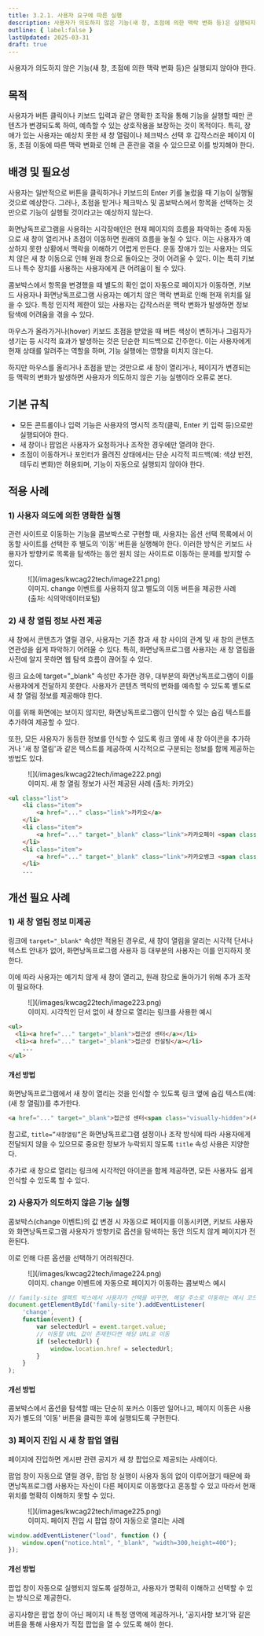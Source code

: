 ```yaml
---
title: 3.2.1. 사용자 요구에 따른 실행
description: 사용자가 의도하지 않은 기능(새 창, 초점에 의한 맥락 변화 등)은 실행되지 않아야 한다.
outline: { label:false }
lastUpdated: 2025-03-31
draft: true
---
```


<Aside title="검사 항목">
사용자가 의도하지 않은 기능(새 창, 초점에 의한 맥락 변화 등)은 실행되지 않아야 한다.
</Aside>

## 목적
사용자가 버튼 클릭이나 키보드 입력과 같은 명확한 조작을 통해 기능을 실행할 때만 콘텐츠가 변경되도록 하여, 예측할 수 있는 상호작용을 보장하는 것이 목적이다. 특히, 장애가 있는 사용자는 예상치 못한 새 창 열림이나 체크박스 선택 후 갑작스러운 페이지 이동, 초점 이동에 따른 맥락 변화로 인해 큰 혼란을 겪을 수 있으므로 이를 방지해야 한다.

##	배경 및 필요성
사용자는 일반적으로 버튼을 클릭하거나 키보드의 Enter 키를 눌렀을 때 기능이 실행될 것으로 예상한다. 그러나, 초점을 받거나 체크박스 및 콤보박스에서 항목을 선택하는 것만으로 기능이 실행될 것이라고는 예상하지 않는다.

화면낭독프로그램을 사용하는 시각장애인은 현재 페이지의 흐름을 파악하는 중에 자동으로 새 창이 열리거나 초점이 이동하면 원래의 흐름을 놓칠 수 있다. 이는 사용자가 예상하지 못한 상황에서 맥락을 이해하기 어렵게 만든다. 운동 장애가 있는 사용자는 의도치 않은 새 창 이동으로 인해 원래 창으로 돌아오는 것이 어려울 수 있다. 이는 특히 키보드나 특수 장치를 사용하는 사용자에게 큰 어려움이 될 수 있다.

콤보박스에서 항목을 변경했을 때 별도의 확인 없이 자동으로 페이지가 이동하면, 키보드 사용자나 화면낭독프로그램 사용자는 예기치 않은 맥락 변화로 인해 현재 위치를 잃을 수 있다. 특정 인지적 제한이 있는 사용자는 갑작스러운 맥락 변화가 발생하면 정보 탐색에 어려움을 겪을 수 있다.

마우스가 올라가거나(hover) 키보드 초점을 받았을 때 버튼 색상이 변하거나 그림자가 생기는 등 시각적 효과가 발생하는 것은 단순한 피드백으로 간주한다. 이는 사용자에게 현재 상태를 알려주는 역할을 하며, 기능 실행에는 영향을 미치지 않는다.

하지만 마우스를 올리거나 초점을 받는 것만으로 새 창이 열리거나, 페이지가 변경되는 등 맥락의 변화가 발생하면 사용자가 의도하지 않은 기능 실행이라 오류로 본다.

##	기본 규칙
- 모든 콘트롤이나 입력 기능은 사용자의 명시적 조작(클릭, Enter 키 입력 등)으로만 실행되어야 한다.
- 새 창이나 팝업은 사용자가 요청하거나 조작한 경우에만 열려야 한다.
- 초점이 이동하거나 포인터가 올려진 상태에서는 단순 시각적 피드백(예: 색상 반전, 테두리 변화)만 허용되며, 기능이 자동으로 실행되지 않아야 한다.

## 적용 사례

### 1)	사용자 의도에 의한 명확한 실행
관련 사이트로 이동하는 기능을 콤보박스로 구현할 때, 사용자는 옵션 선택 목록에서 이동할 사이트를 선택한 후 별도의 ‘이동’ 버튼을 실행해야 한다. 이러한 방식은 키보드 사용자가 방향키로 목록을 탐색하는 동안 원치 않는 사이트로 이동하는 문제를 방지할 수 있다.

<figure>
	![](/images/kwcag22tech/image221.png)
	<figcaption>이미지. change 이벤트를 사용하지 않고 별도의 이동 버튼을 제공한 사례 (출처: 식의약데이터포털)</figcaption>
</figure>

### 2) 새 창 열림 정보 사전 제공
새 창에서 콘텐츠가 열릴 경우, 사용자는 기존 창과 새 창 사이의 관계 및 새 창의 콘텐츠 연관성을 쉽게 파악하기 어려울 수 있다. 특히, 화면낭독프로그램 사용자는 새 창 열림을 사전에 알지 못하면 웹 탐색 흐름이 끊어질 수 있다.

링크 요소에 target="_blank" 속성만 추가한 경우, 대부분의 화면낭독프로그램이 이를 사용자에게 전달하지 못한다. 사용자가 콘텐츠 맥락의 변화를 예측할 수 있도록 별도로 새 창 열림 정보를 제공해야 한다.

이를 위해 화면에는 보이지 않지만, 화면낭독프로그램이 인식할 수 있는 숨김 텍스트를 추가하여 제공할 수 있다.

또한, 모든 사용자가 동등한 정보를 인식할 수 있도록 링크 옆에 새 창 아이콘을 추가하거나 '새 창 열림'과 같은 텍스트를 제공하여 시각적으로 구분되는 정보를 함께 제공하는 방법도 있다.

<figure>
	![](/images/kwcag22tech/image222.png)
	<figcaption>이미지. 새 창 열림 정보가 사전 제공된 사례 (출처: 카카오)</figcaption>
</figure>

```html
<ul class="list">
	<li class="item">
		<a href="..." class="link">카카오</a>
	</li>
	<li class="item">
		<a href="..." target="_blank" class="link">카카오페이 <span class=" visually-hidden">(새창열림)</span></a>
	</li>
	<li class="item">
		<a href="..." target="_blank" class="link">카카오뱅크 <span class="visually-hidden">(새창열림)</span></a>
	</li>
	...
```

## 개선 필요 사례
### 1)	새 창 열림 정보 미제공
링크에 `target="_blank"` 속성만 적용된 경우로, 새 창이 열림을 알리는 시각적 단서나 텍스트 안내가 없어, 화면낭독프로그램 사용자 등 대부분의 사용자는 이를 인지하지 못한다.

이에 따라 사용자는 예기치 않게 새 창이 열리고, 원래 창으로 돌아가기 위해 추가 조작이 필요하다.

<figure>
	![](/images/kwcag22tech/image223.png)
	<figcaption>이미지. 시각적인 단서 없이 새 창으로 열리는 링크를 사용한 예시</figcaption>
</figure>

```html
<ul>
  <li><a href="..." target="_blank">접근성 센터</a></li>
  <li><a href="..." target="_blank">접근성 컨설팅</a></li>
	...
</ul>
```

#### 개선 방법
화면낭독프로그램에서 새 창이 열리는 것을 인식할 수 있도록 링크 옆에 숨김 텍스트(예: (새 창 열림))를 추가한다.

```html
<a href="..." target="_blank">접근성 센터<span class="visually-hidden">(새 창 열림)</span></a>
```
참고로, `title=”새창열림”`은 화면낭독프로그램 설정이나 조작 방식에 따라 사용자에게 전달되지 않을 수 있으므로 중요한 정보가 누락되지 않도록 `title` 속성 사용은 지양한다. 

추가로 새 창으로 열리는 링크에 시각적인 아이콘을 함께 제공하면, 모든 사용자도 쉽게 인식할 수 있도록 할 수 있다.

### 2)	사용자가 의도하지 않은 기능 실행
콤보박스(change 이벤트)의 값 변경 시 자동으로 페이지를 이동시키면, 키보드 사용자와 화면낭독프로그램 사용자가 방향키로 옵션을 탐색하는 동안 의도치 않게 페이지가 전환된다.

이로 인해 다른 옵션을 선택하기 어려워진다.

<figure>
	![](/images/kwcag22tech/image224.png)
	<figcaption>이미지. change 이벤트에 자동으로 페이지가 이동하는 콤보박스 예시</figcaption>
</figure>

```javascript {3}
// family-site 셀렉트 박스에서 사용자가 선택을 바꾸면, 해당 주소로 이동하는 예시 코드
document.getElementById('family-site').addEventListener(
	'change',
	function(event) {
		var selectedUrl = event.target.value;
		// 이동할 URL 값이 존재한다면 해당 URL로 이동
		if (selectedUrl) {
			window.location.href = selectedUrl;
		}
	}
);
```

#### 개선 방법
콤보박스에서 옵션을 탐색할 때는 단순히 포커스 이동만 일어나고, 페이지 이동은 사용자가 별도의 '이동' 버튼을 클릭한 후에 실행되도록 구현한다.

### 3)	페이지 진입 시 새 창 팝업 열림
페이지에 진입하면 게시판 관련 공지가 새 창 팝업으로 제공되는 사례이다.

팝업 창이 자동으로 열릴 경우, 팝업 창 실행이 사용자 동의 없이 이루어졌기 때문에 화면낭독프로그램 사용자는 자신이 다른 페이지로 이동했다고 혼동할 수 있고 따라서 현재 위치를 명확히 이해하지 못할 수 있다. 

<figure>
	![](/images/kwcag22tech/image225.png)
	<figcaption>이미지. 페이지 진입 시 팝업 창이 자동으로 열리는 사례</figcaption>
</figure>

```javascript
window.addEventListener("load", function () {
	window.open("notice.html", "_blank", "width=300,height=400");
});
```

#### 개선 방법
팝업 창이 자동으로 실행되지 않도록 설정하고, 사용자가 명확히 이해하고 선택할 수 있는 방식으로 제공한다.

공지사항은 팝업 창이 아닌 페이지 내 특정 영역에 제공하거나, '공지사항 보기'와 같은 버튼을 통해 사용자가 직접 팝업을 열 수 있도록 해야 한다.
